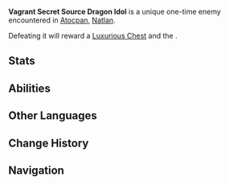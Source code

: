 {{Enemy Infobox
|image    = Enemy Vagrant Secret Source Dragon Idol.png
|dmgtype  = Physical
|type     = Unique Enemies
|location = [[Atocpan]], [[Natlan]]
}}
'''Vagrant Secret Source Dragon Idol''' is a unique one-time enemy encountered in [[Atocpan]], [[Natlan]]. 

Defeating it will reward a [[Luxurious Chest]] and the {{Achievement|Shadows of the Colossi}}.

==Stats==
{{Enemy Stats
|atk_ratio  = 2.4
|hide_hp    = 1
|hide_def   = 1
|hide_res   = 1
|hide_notes = 1
}}

==Abilities==
{{Enemy Attacks
|name_1      = Repel Mechanism
|desc_1      = Fires up to 2 projectiles at once with moderate homing properties at the player, dealing '''100% ATK''' as {{Color|Physical DMG}} and causing significant knockback on hit.<br><br>The launchers can be destroyed by using [[Iansan]] or [[Varesa]]'s special sprint in their [[Nightsoul's Blessing]] state, or by a [[Saurian|Tatankasaur]] in level 2 charge. Destroying a launcher will cause the Vagrant Secret Source Dragon Idol to lose '''25%''' of its Max HP.<br><br>Alternatively, the player can enter the spotlights around the arena, which will cause the launchers on the walls to fire. If these hit the Vagrant Secret Source Dragon Idol, its own launchers will not be destroyed, but it will lose '''12.5%''' of its Max HP.
|file_1_2    = Vagrant Secret Source Dragon Idol Repel Mechanism 2
|caption_1_2 = Destroying Launchers
}}

==Other Languages==
{{Other Languages
|en       = Vagrant Secret Source Dragon Idol
|zhs      = 无归的秘源龙像
|zhs_rm   = 
|zht      = 無歸的秘源龍像
|zht_rm   = 
|zh_tl    = 
|ja       = 帰る場所のない秘源の龍像
|ja_rm    = 
|ja_tl    = 
|ko       = 갈 곳 잃은 비밀근원 용조각상
|ko_tl    = 
|es       = Dragón fuentenigma sin retorno
|es_tl    = Enigmatic Source Dragon Without Return
|fr       = Serviteur de source secrète vagabond
|fr_tl    = Vagrant Secret Source Servant
|ru       = Бродячая статуя дракона тайного источника
|ru_tl    = 
|th       = รูปปั้นมังกรแดนลับที่ไม่หวนกลับ
|th_rm    = 
|th_tl    = 
|vi       = Tượng Rồng Cổ Xưa Lang Thang
|vi_tl    = 
|de       = Nicht zurückgekehrte Geheimquellen-Drachenstatue
|de_tl    = 
|id       = Patung Naga Sumber Gelandangan
|id_tl    = 
|pt       = Servo da Fonte Secreta Vagante
|pt_tl    = 
|tr       = Başıboş Gizli Kaynak Ejderha Heykeli
|tr_tl    = 
|it       = Idolo del Drago della Fonte segreta errante
|it_tl    = 
}}

==Change History==
{{Change History|5.5}}

==Navigation==
{{Enemy Navbox|Special}}